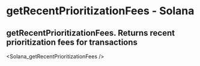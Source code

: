 # getRecentPrioritizationFees - Solana

## getRecentPrioritizationFees. Returns recent prioritization fees for transactions


<Solana_getRecentPrioritizationFees />

